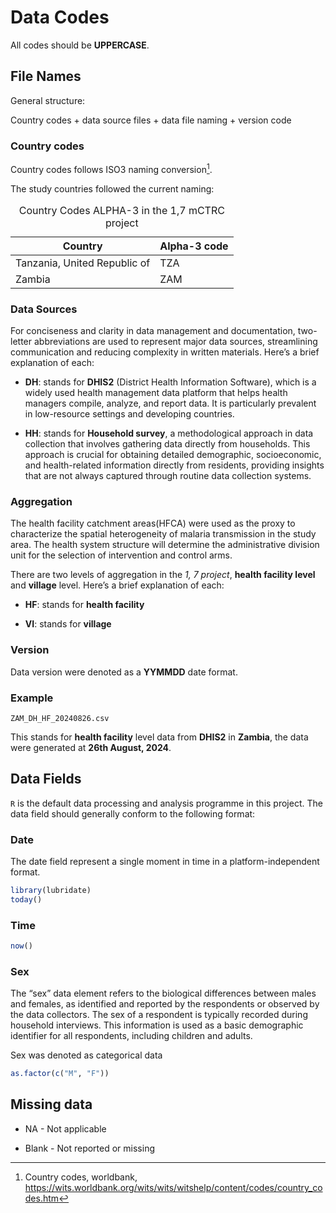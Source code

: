 # Data Codes

All codes should be **UPPERCASE**.

## File Names

General structure:

Country codes + data source files + data file naming + version code

### Country codes

Country codes follows ISO3 naming conversion[^01_02_data_code-1].

[^01_02_data_code-1]: Country codes, worldbank, <https://wits.worldbank.org/wits/wits/witshelp/content/codes/country_codes.htm>

The study countries followed the current naming:

| Country                      | Alpha-3 code |
|------------------------------|--------------|
| Tanzania, United Republic of | TZA          |
| Zambia                       | ZAM          |

: Country Codes ALPHA-3 in the 1,7 mCTRC project

### Data Sources

For conciseness and clarity in data management and documentation, two-letter abbreviations are used to represent major data sources, streamlining communication and reducing complexity in written materials. Here’s a brief explanation of each:

-   **DH**: stands for **DHIS2** (District Health Information Software), which is a widely used health management data platform that helps health managers compile, analyze, and report data. It is particularly prevalent in low-resource settings and developing countries.

-   **HH**: stands for **Household survey**, a methodological approach in data collection that involves gathering data directly from households. This approach is crucial for obtaining detailed demographic, socioeconomic, and health-related information directly from residents, providing insights that are not always captured through routine data collection systems.

### Aggregation

The health facility catchment areas(HFCA) were used as the proxy to characterize the spatial heterogeneity of malaria transmission in the study area. The health system structure will determine the administrative division unit for the selection of intervention and control arms.

There are two levels of aggregation in the *1, 7 project*, **health facility level** and **village** level. Here’s a brief explanation of each:

-   **HF**: stands for **health facility**

-   **VI**: stands for **village**

### Version

Data version were denoted as a **YYMMDD** date format.

### Example

```         
ZAM_DH_HF_20240826.csv
```

This stands for **health facility** level data from **DHIS2** in **Zambia**, the data were generated at **26th August, 2024**.

## Data Fields

`R` is the default data processing and analysis programme in this project. The data field should generally conform to the following format:

### Date

The date field represent a single moment in time in a platform-independent format.

```r
library(lubridate)
today()
```

### Time

```r
now()
```

### Sex

The “sex” data element refers to the biological differences between males and females, as identified and reported by the respondents or observed by the data collectors. The sex of a respondent is typically recorded during household interviews. This information is used as a basic demographic identifier for all respondents, including children and adults.

Sex was denoted as categorical data

```r
as.factor(c("M", "F"))
```

## Missing data

-   NA - Not applicable

-   Blank - Not reported or missing

